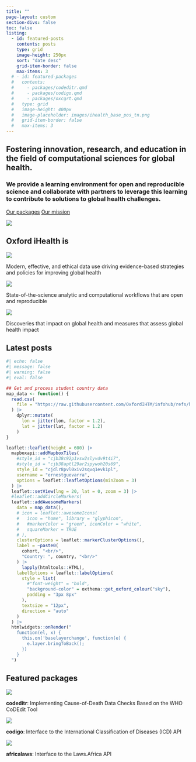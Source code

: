 ```yaml
---
title: ""
page-layout: custom
section-divs: false
toc: false
listing:
  - id: featured-posts
    contents: posts
    type: grid
    image-height: 250px
    sort: "date desc"
    grid-item-border: false
    max-items: 3
  # - id: featured-packages
  #   contents:
  #     - packages/codeditr.qmd
  #     - packages/codigo.qmd
  #     - packages/oxcgrt.qmd
  #   type: grid
  #   image-height: 400px
  #   image-placeholder: images/ihealth_base_pos_tn.png
  #   grid-item-border: false
  #   max-items: 3
---
```


::: {.hero-banner}

::: {.content-block}

::: {.hero-text}

# Fostering innovation, research, and education in the field of computational sciences for global health.

### We provide a learning environment for open and reproducible science and collaborate with partners to leverage this learning to contribute to solutions to global health challenges.

::: {.hero-buttons}
<!-- [Projects](/projects/){#btn-guide .btn-action .btn .btn-info .btn-lg role="button"} -->
[Our packages](/packages/){#btn-guide .btn-action .btn .btn-info .btn-lg role="button"} 
[Our mission](/about/){#btn-guide .btn-action .btn .btn-info .btn-lg role="button"}
:::

:::

::: {.hero-image-right}

![](images/ihealth_base_pos_sm.png)

:::

:::

:::


::: {.theme-banner}

::: {.info-block}

# Oxford iHealth is

::: {.grid}

::: {.g-col-4}

![](images/insight.png){fig-align="center"}

Modern, effective, and ethical data use driving evidence-based strategies and policies for improving global health
:::

::: {.g-col-4}
![](images/innovation.png){fig-align="center"}

State-of-the-science analytic and computational workflows that are open and reproducible
:::

::: {.g-col-4}
![](images/impact.png){fig-align="center"}

Discoveries that impact on global health and measures that assess global health impact
:::

:::

:::

:::


::: {.info-block}

# Latest posts

::: {#featured-posts}
:::

:::


```r
#| echo: false
#| message: false
#| warning: false
#| eval: false

## Get and process student country data 
map_data <- function() {
  read.csv(
    file = "https://raw.githubusercontent.com/OxfordIHTM/infohub/refs/heads/main/data-raw/student_country.csv"
  ) |>
    dplyr::mutate(
      lon = jitter(lon, factor = 1.2),
      lat = jitter(lat, factor = 1.2)
    )
}

leaflet::leaflet(height = 600) |>
  mapboxapi::addMapboxTiles(
    #style_id = "cjb38c92p1vsw2slyvdv9t4i7",
    #style_id = "cjb38aptl29ar2spywoh20s69",
    style_id = "cjdlr8pvl0xiv2sqvq1evk1pl",
    username = "ernestguevarra",
    options = leaflet::leafletOptions(minZoom = 3)
  ) |>
  leaflet::setView(lng = 20, lat = 0, zoom = 3) |>
  #leaflet::addCircleMarkers(
  leaflet::addAwesomeMarkers(
    data = map_data(),
    # icon = leaflet::awesomeIcons(
    #   icon = "home", library = "glyphicon",
    #   #markerColor = "green", iconColor = "white", 
    #   squareMarker = TRUE
    # ),
    clusterOptions = leaflet::markerClusterOptions(),
    label = ~paste0(
      cohort, "<br/>",
      "Country: ", country, "<br/>"
    ) |>
      lapply(htmltools::HTML),
    labelOptions = leaflet::labelOptions(
      style = list(
        #"font-weight" = "bold",
        "background-color" = oxthema::get_oxford_colour("sky"),
        padding = "3px 8px"
      ),
      textsize = "12px",
      direction = "auto"
    )
  ) |>
  htmlwidgets::onRender("
    function(el, x) {
      this.on('baselayerchange', function(e) {
        e.layer.bringToBack();
      })
    }
  ")
```

<!-- ::: {.info-block}

# Featured packages

::: {#featured-packages}
:::

::: -->

::: {.theme-banner}

::: {.info-block}

# Featured packages

::: {.grid}

::: {.g-col-4}

[![](images/codeditr.png){fig-align="center"}](https://oxford-ihtm.io/codeditr)

**codeditr**: Implementing Cause-of-Death Data Checks Based on the WHO CoDEdit Tool
:::

::: {.g-col-4}
[![](images/codigo.png){fig-align="center"}](https://oxford-ihtm.io/codigo)

**codigo**: Interface to the International Classification of Diseases (ICD) API
:::

::: {.g-col-4}
[![](images/lawsafrica.png){fig-align="center"}](https://oxford-ihtm.io/africalaws)

**africalaws**: Interface to the Laws.Africa API
:::

:::

:::

:::